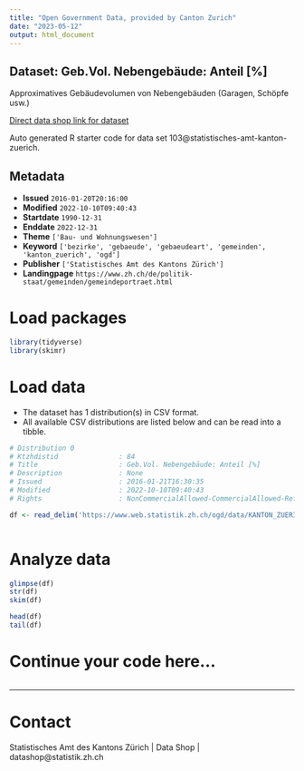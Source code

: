 ```yaml
---
title: "Open Government Data, provided by Canton Zurich"
date: "2023-05-12"
output: html_document
---
```


## Dataset: Geb.Vol. Nebengebäude: Anteil [%]

Approximatives Gebäudevolumen von Nebengebäuden (Garagen, Schöpfe usw.)

[Direct data shop link for dataset](https://www.zh.ch/de/politik-staat/opendata.zhweb-noredirect.zhweb-cache.html#/datasets/103@statistisches-amt-kanton-zuerich)

Auto generated R starter code for data set 103@statistisches-amt-kanton-zuerich.

## Metadata

- **Issued** `2016-01-20T20:16:00`
- **Modified** `2022-10-10T09:40:43`
- **Startdate** `1990-12-31`
- **Enddate** `2022-12-31`
- **Theme** `['Bau- und Wohnungswesen']`
- **Keyword** `['bezirke', 'gebaeude', 'gebaeudeart', 'gemeinden', 'kanton_zuerich', 'ogd']`
- **Publisher** `['Statistisches Amt des Kantons Zürich']`
- **Landingpage** `https://www.zh.ch/de/politik-staat/gemeinden/gemeindeportraet.html`


# Load packages

```r

library(tidyverse)
library(skimr)

```

# Load data

-   The dataset has 1 distribution(s) in CSV format.
-   All available CSV distributions are listed below and can be read into a tibble.

```r

# Distribution 0
# Ktzhdistid               : 84
# Title                    : Geb.Vol. Nebengebäude: Anteil [%]
# Description              : None
# Issued                   : 2016-01-21T16:30:35
# Modified                 : 2022-10-10T09:40:43
# Rights                   : NonCommercialAllowed-CommercialAllowed-ReferenceRequired

df <- read_delim('https://www.web.statistik.zh.ch/ogd/data/KANTON_ZUERICH_165.csv')



```

# Analyze data

```r

glimpse(df)
str(df)
skim(df)

head(df)
tail(df)

```

# Continue your code here...

```r

```

------------------------------------------------------------------------

# Contact

Statistisches Amt des Kantons Zürich | Data Shop | datashop@statistik.zh.ch
